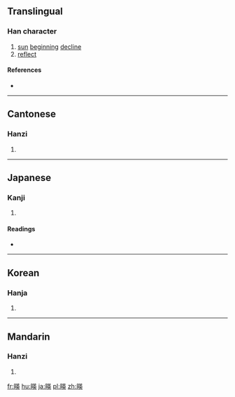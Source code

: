 {{also|映}}
==Translingual==

===Han character===
{{Han char|rn=72|rad=日|as=09|sn=13|four=|canj=日廿中大 (ATLK)|ids=⿰[[日]][[英]]}}

# [[sun]] [[beginning]] [[decline]]
# [[reflect]]

====References====
* {{Han ref|kx=0498.100|dkj=14048|dj=0866.080|hdz=21517.020|uh=668E|ud=26254}}

----

==Cantonese==

===Hanzi===
{{yue-hanzi|jyut=[[jing2]]|y=ying2}}

# {{defn|lang=yue|sort=日09}}

----

==Japanese==

===Kanji===
{{ja-kanji|grade=|rs=日09}}

# {{defn|lang=ja|sort=日09}}

====Readings====
* {{ja-readings|on=[[えい]] (ei), [[よう]] (yō)|kun=[[はえる]] (haeru), [[うつる]] (utsuru), [[うつす]] (utsusu)}}

----

==Korean==

===Hanja===
{{ko-hanja|hangeul=영|eumhun=|rv=yeong|mr=yŏng|y=yeng}}

# {{defn|lang=ko|sort=日09}}

----

==Mandarin==

===Hanzi===
{{cmn-hanzi|pin=[[yìng]] ([[ying4]])|wg=ying<sup>4</sup>}}

# {{defn|lang=cmn|sort=日09}}

[[fr:暎]]
[[hu:暎]]
[[ja:暎]]
[[pl:暎]]
[[zh:暎]]